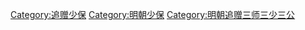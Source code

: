 [[Category:追赠少保|Category:追赠少保]]
[[Category:明朝少保|Category:明朝少保]]
[[Category:明朝追赠三师三少三公|Category:明朝追赠三师三少三公]]